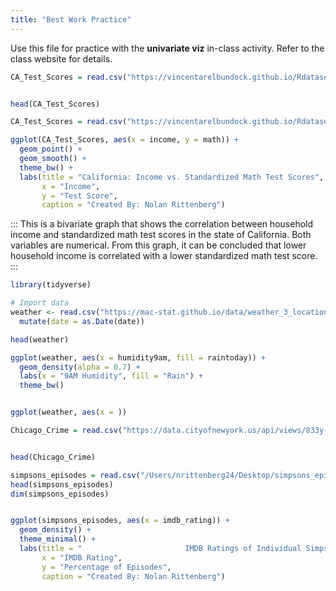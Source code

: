 ```yaml
---
title: "Best Work Practice"
---
```


Use this file for practice with the **univariate viz** in-class activity.  Refer to the class website for details.




```r
CA_Test_Scores = read.csv("https://vincentarelbundock.github.io/Rdatasets/csv/AER/CASchools.csv")


head(CA_Test_Scores)

```



```r

CA_Test_Scores = read.csv("https://vincentarelbundock.github.io/Rdatasets/csv/AER/CASchools.csv")

ggplot(CA_Test_Scores, aes(x = income, y = math)) + 
  geom_point() + 
  geom_smooth() +
  theme_bw() +
  labs(title = "California: Income vs. Standardized Math Test Scores",
       x = "Income",
       y = "Test Score",
       caption = "Created By: Nolan Rittenberg")

```
:::
This is a bivariate graph that shows the correlation between household income and standardized math test scores in the state of California. Both variables are numerical. From this graph, it can be concluded that lower household income is correlated with a lower standardized math test score.
:::


```r
library(tidyverse)

# Import data
weather <- read.csv("https://mac-stat.github.io/data/weather_3_locations.csv") |> 
  mutate(date = as.Date(date))  

head(weather)

ggplot(weather, aes(x = humidity9am, fill = raintoday)) + 
  geom_density(alpha = 0.7) + 
  labs(x = "9AM Humidity", fill = "Rain") + 
  theme_bw()


ggplot(weather, aes(x = ))

```



```r
Chicago_Crime = read.csv("https://data.cityofnewyork.us/api/views/833y-fsy8/rows.csv?accessType=DOWNLOAD")


head(Chicago_Crime)
```


```r

simpsons_episodes = read.csv("/Users/nrittenberg24/Desktop/simpsons_episodes.csv")
head(simpsons_episodes)
dim(simpsons_episodes)


ggplot(simpsons_episodes, aes(x = imdb_rating)) + 
  geom_density() + 
  theme_minimal() +
  labs(title = "                       IMDB Ratings of Individual Simpsons Epidodes",
       x = "IMDB Rating",
       y = "Percentage of Episodes",
       caption = "Created By: Nolan Rittenberg")

```












